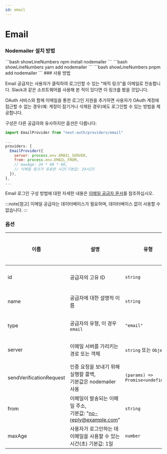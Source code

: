 ```yaml
---
id: email
---
```


# Email
### Nodemailer 설치 방법

<Tabs>
  <TabItem value="npm" label="npm" default>
    ```bash showLineNumbers
    npm install nodemailer
    ```
  </TabItem>
  <TabItem value="yarn" label="yarn">
    ```bash showLineNumbers
    yarn add nodemailer
    ```
  </TabItem>
  <TabItem value="pnpm" label="pnpm">
    ```bash showLineNumbers
    pnpm add nodemailer
    ```
  </TabItem>
</Tabs>
### 사용 방법

Email 공급자는 사용자가 클릭하여 로그인할 수 있는 "매직 링크"를 이메일로 전송합니다. Slack과 같은 소프트웨어를 사용해 본 적이 있다면 이 링크를 봤을 것입니다.

OAuth 서비스와 함께 이메일을 통한 로그인 지원을 추가하면 사용자가 OAuth 계정에 접근할 수 없는 경우(예: 계정이 잠기거나 삭제된 경우)에도 로그인할 수 있는 방법을 제공합니다.

구성은 다른 공급자와 유사하지만 옵션은 다릅니다:

```javascript title="pages/api/auth/[...nextauth].js"
import EmailProvider from "next-auth/providers/email"

...
providers: [
  EmailProvider({
    server: process.env.EMAIL_SERVER,
    from: process.env.EMAIL_FROM,
    // maxAge: 24 * 60 * 60,
    // 이메일 링크가 유효한 시간(기본값: 24시간)
  }),
],
...
```

Email 로그인 구성 방법에 대한 자세한 내용은 [이메일 공급자 문서](https://nextauth-ko.wsbox.pw/providers/email)를 참조하십시오.

:::note[참고]
이메일 공급자는 데이터베이스가 필요하며, 데이터베이스 없이 사용할 수 없습니다.
:::

### 옵션

| 이름 | 설명 | 유형 | 필수 여부 |
|------|---------------|----------|-------|
| id | 공급자의 고유 ID | `string` | 아니오 |
| name | 공급자에 대한 설명적 이름 | `string` | 아니오 |
| type | 공급자의 유형, 이 경우 `email` | `"email"` | 아니오 |
| server | 이메일 서버를 가리키는 경로 또는 객체 | `string` 또는 `Object` | 아니오 |
| sendVerificationRequest | 인증 요청을 보내기 위해 실행할 콜백,<br/>기본값은 nodemailer 사용 | `(params) => Promise<undefined>` | 아니오 |
| from | 이메일이 발송되는 이메일 주소,<br/>기본값: "[no-reply@example.com](mailto:no-reply@example.com)" | `string` | 아니오 |
| maxAge | 사용자가 로그인하는 데 이메일을 사용할 수 있는 시간(초) 기본값: 1일 | `number` | 아니오 |